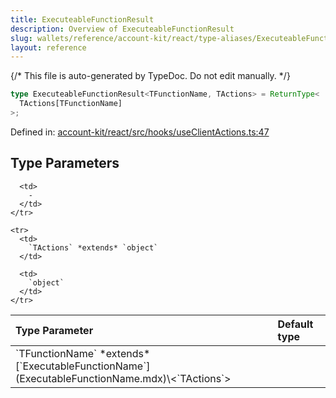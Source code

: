 ```yaml
---
title: ExecuteableFunctionResult
description: Overview of ExecuteableFunctionResult
slug: wallets/reference/account-kit/react/type-aliases/ExecuteableFunctionResult
layout: reference
---
```


{/* This file is auto-generated by TypeDoc. Do not edit manually. */}

```ts
type ExecuteableFunctionResult<TFunctionName, TActions> = ReturnType<
  TActions[TFunctionName]
>;
```

Defined in: [account-kit/react/src/hooks/useClientActions.ts:47](https://github.com/alchemyplatform/aa-sdk/blob/ad165355d980f9a16dd388088895bfc851df8656/account-kit/react/src/hooks/useClientActions.ts#L47)

## Type Parameters

<table>
  <thead>
    <tr>
      <th align="left">Type Parameter</th>
      <th align="left">Default type</th>
    </tr>
  </thead>

  <tbody>
    <tr>
      <td>
        `TFunctionName` *extends* [`ExecutableFunctionName`](ExecutableFunctionName.mdx)\<`TActions`>
      </td>

      <td>
        ‐
      </td>
    </tr>

    <tr>
      <td>
        `TActions` *extends* `object`
      </td>

      <td>
        `object`
      </td>
    </tr>

  </tbody>
</table>
